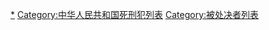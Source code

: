[[Category:被中华人民共和国处决的死刑犯|*]]
[[Category:中华人民共和国死刑犯列表|Category:中华人民共和国死刑犯列表]]
[[Category:被处决者列表|Category:被处决者列表]]